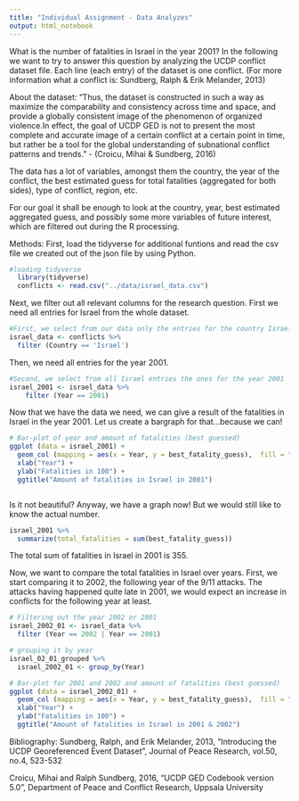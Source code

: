 ---
title: "Individual Assignment - Data Analyzes"
output: html_notebook
---

What is the number of fatalities in Israel in the year 2001? In the following we want to try to answer this question by analyzing the UCDP conflict dataset file. Each line (each entry) of the dataset is one conflict. (For more information what a conflict is: Sundberg, Ralph & Erik Melander, 2013)

About the dataset:
"Thus, the dataset is constructed in such a way as maximize the comparability and consistency across time and space, and provide a globally consistent image of the
phenomenon of organized violence.In effect, the goal of UCDP GED is not to present the most complete and accurate image of a certain conflict at a certain point in time, but rather be a tool for the global understanding of subnational conflict patterns and trends." - (Croicu, Mihai & Sundberg, 2016)

The data has a lot of variables, amongst them the country, the year of the conflict, the best estimated guess for total fatalities (aggregated for both sides), type of conflict, region, etc.

For our goal it shall be enough to look at the country, year, best estimated aggregated guess, and possibly some more variables of future interest, which are filtered out during the R processing.

Methods:
First, load the tidyverse for additional funtions and read the csv file we created out of the json file by using Python.


```{r}
#loading tidyverse
  library(tidyverse)
  conflicts <- read.csv("../data/israel_data.csv")

```

Next, we filter out all relevant columns for the research question. First we need all entries for Israel from the whole dataset.
```{r}
#First, we select from our data only the entries for the country Israel.
israel_data <- conflicts %>%
  filter (Country == 'Israel')
```
Then, we need all entries for the year 2001.
```{r}
#Second, we select from all Israel entries the ones for the year 2001
israel_2001 <- israel_data %>%
    filter (Year == 2001)
```
Now that we have the data we need, we can give a result of the fatalities in Israel in the year 2001. Let us create a bargraph for that...because we can!
```{r}
# Bar-plot of year and amount of fatalities (best guessed)
ggplot (data = israel_2001) +
  geom_col (mapping = aes(x = Year, y = best_fatality_guess),  fill = "blue")  +
  xlab("Year") +
  ylab("Fatalities in 100") +
  ggtitle("Amount of fatalities in Israel in 2001")



```
Is it not beautiful?
Anyway, we have a graph now! But we would still like to know the actual number.

```{r}
israel_2001 %>%
  summarize(total_fatalities = sum(best_fatality_guess))
```
The total sum of fatalities in Israel in 2001 is 355.


Now, we want to compare the total fatalities in Israel over years. First, we start comparing it to 2002, the following year of the 9/11 attacks. The attacks having happened quite late in 2001, we would expect an increase in conflicts for the following year at least.
```{r}
# Filtering out the year 2002 or 2001
israel_2002_01 <- israel_data %>% 
  filter (Year == 2002 | Year == 2001)
```

```{r}
# grouping it by year
israel_02_01_grouped %>%
  israel_2002_01 <- group_by(Year)
```

```{r}
# Bar-plot for 2001 and 2002 and amount of fatalities (best guessed)
ggplot (data = israel_2002_01) +
  geom_col (mapping = aes(x = Year, y = best_fatality_guess),  fill = "blue")  +
  xlab("Year") +
  ylab("Fatalities in 100") +
  ggtitle("Amount of fatalities in Israel in 2001 & 2002")

```



Bibliography:
Sundberg, Ralph, and Erik Melander, 2013, “Introducing the UCDP Georeferenced Event Dataset”,
Journal of Peace Research, vol.50, no.4, 523-532

Croicu, Mihai and Ralph Sundberg, 2016, “UCDP GED Codebook version 5.0”, Department of
Peace and Conflict Research, Uppsala University
